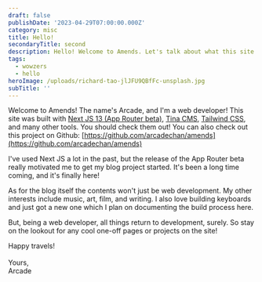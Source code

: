 ```yaml
---
draft: false
publishDate: '2023-04-29T07:00:00.000Z'
category: misc
title: Hello!
secondaryTitle: second
description: Hello! Welcome to Amends. Let's talk about what this site's all about.
tags:
  - wowzers
  - hello
heroImage: /uploads/richard-tao-jlJFU9QBfFc-unsplash.jpg
subTitle: ''
---
```


Welcome to Amends! The name's Arcade, and I'm a web developer! This site was built with [Next JS 13 (App Router beta)](https://nextjs.org/), [Tina CMS](https://tina.io), [Tailwind CSS](https://tailwindcss.com/), and many other tools. You should check them out! You can also check out this project on Github: [https://github.com/arcadechan/amends](https://github.com/arcadechan/amends)

I've used Next JS a lot in the past, but the release of the App Router beta really motivated me to get my blog project started. It's been a long time coming, and it's finally here!

As for the blog itself the contents won't just be web development. My other interests include music, art, film, and writing. I also love building keyboards and just got a new one which I plan on documenting the build process here.

But, being a web developer, all things return to development, surely. So stay on the lookout for any cool one-off pages or projects on the site!

Happy travels!\
\
Yours,\
Arcade
